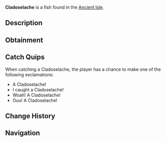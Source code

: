 {{FishInfobox
|image          = Cladoselache.png
|rarity         = Common
|sea            = First Sea
|location       = [[Ancient Isle]]
|sublocation    = Freshwater
|sources        = Fishing Rod
|radar_location = 
|xp             = 95
|weather        = 
|time           = Day
|season         = 
|bait           = Worm
|base_weight    = 24
|base_value     = 90
|weight_range   = 6
|base_chance    = 87
|base_resil     = 70
}}
'''Cladoselache''' is a {{Rarity|Common}} fish found in the [[Ancient Isle]].

== Description ==
{{Description|Cladoselache is a sleek, agile predator from the Devonian era, hunting fish and cephalopods.|Bestiary Entry}}

== Obtainment ==
{{Description|Can be found in freshwater in the Ancient Isle.|Bestiary Hint}}
{{Fish Availability|
Ancient Isle/Freshwater Pond
Ancient Isle/Waterfall
|top_rods      = 
Free Spirit Rod\383002.91\27627.1;
Frog Rod\376687.19\54846.48;
Leviathan's Fang Rod\375958.82\0;
Wildflower Rod\375577.64\59220.68;
Firefly Rod\373899.12\59320.56;
Adventurer's Rod\364154.36\56261.25;
Nocturnal Rod\169379.1\149441.86;
Trident Rod\371543.57\22156.87;
No-Life Rod\349779.31\36121.86;
Blazebringer Rod\321376.03\32007.13;
Challenger's Rod\320664.49\31016.06;
Zeus Rod\316509.82\31795.2;
Verdant Shear Rod\314514.49\30956.79;
Depthseeker Rod\313291.45\28741.26;
Avalanche Rod\308583.88\26253.99;
Seraphic Rod\308250.39\31222.19;
Rod Of The Forgotten Fang\305172.4\28512.82;
Rod Of The Depths\304769.02\25901.17;
Astralhook Rod\304327.76\0;
Volcanic Rod\303950.21\28827.56;
Ethereal Prism Rod\297267.86\0;
Rod Of The Exalted One\294997.02\0;
Steady Rod\163311.77\14359.57
|recommended   = Trident Rod
}}

== Catch Quips ==
When catching a Cladoselache, the player has a chance to make one of the following exclamations:
* A Cladoselache!
* I caught a Cladoselache!
* Woah! A Cladoselache!
* Ouu! A Cladoselache!

== Change History ==
{{Change History|{{subst:Current Version}}}}

== Navigation ==
{{Fish Navbox|Ancient Isle}}